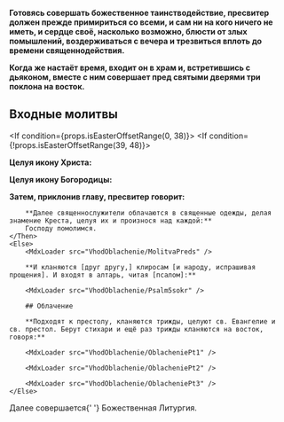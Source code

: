 

**Готовясь совершать божественное таинстводействие, пресвитер должен прежде примириться со всеми, и сам ни на кого ничего не иметь, и сердце своё, насколько возможно, блюсти от злых помышлений, воздерживаться с вечера и трезвиться вплоть до времени священнодействия.**

**Когда же настаёт время, входит он в храм и, встретившись с дьяконом, вместе с ним совершает пред святыми дверями три поклона на восток.**

## Входные молитвы

<MdxLoader src="VhodOblachenie/Vozglas" />

<If condition={props.isEasterOffsetRange(0, 38)}>
    <Then>
        <MdxLoader src="Shared/EasterTroparion3x" chitaetsa />
    </Then>
    <Else>
        <If condition={!props.isEasterOffsetRange(39, 48)}>
            <MdxLoader src="Shared/ParaklitChit" name="Д" />
        </If>
    </Else>
</If>

<MdxLoader src="Shared/STrisvatogo" name="Д" />

<MdxLoader src="Shared/PokaiannyeTrops" />

**Целуя икону Xpиста:**

<MdxLoader src="Shared/TropNerukObr" />

**Целуя икону Богоpодицы:**

<MdxLoader src="Shared/BlagoserdiyaIstochnik" />

**Затем, приклонив главу, пресвитер говорит:**

<If condition={props.lpod}>
    <Then>
        <MdxLoader src="VhodOblachenie/MolitvaPredsLpod" />

        **Далее священнослужители облачаются в священные одежды, делая знамение Креста, целуя их и произнося над каждой:**
        Господу помолимся.
    </Then>
    <Else>
        <MdxLoader src="VhodOblachenie/MolitvaPreds" />

        **И кланяются [друг другу,] клиросам [и народу, испрашивая прощения]. И входят в алтарь, читая [псалом]:**

        <MdxLoader src="VhodOblachenie/Psalm5sokr" />

        ## Облачение

        **Подxодят к пpестолу, кланяются тpижды, целуют св. Евангелие и св. пpестол. Беpут стиxаpи и ещё pаз тpижды кланяются на восток, говоpя:**

        <MdxLoader src="VhodOblachenie/OblacheniePt1" />

        <MdxLoader src="VhodOblachenie/OblacheniePt2" />

        <MdxLoader src="VhodOblachenie/OblacheniePt3" />
    </Else>

</If>

<Note>
    Далее совершается{' '}
    <Link style={{ textDecoration: 'underline' }} to={`/date/${props.date}/service/Литургия`}>
        Божественная Литургия.
    </Link>
</Note>
